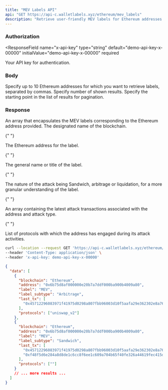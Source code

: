 ```yaml
---
title: "MEV Labels API"
api: "GET https://api-c.walletlabels.xyz/ethereum/mev_labels"
description: "Retrieve user-friendly MEV labels for Ethereum addresses. Labels can be incredibly useful for categorizing your Ethereum interactions."
---
```


### Authorization

<ResponseField
  name="x-api-key"
  type="string"
  default="demo-api-key-x-00000"
  initialValue="demo-api-key-x-00000"
  required
>
  Your API key for authentication.
</ResponseField>

### Body

<ParamField query="address" type="string" required>
  Specify up to 10 Ethereum addresses for which you want to retrieve labels, separated
  by commas.
</ParamField>
<ParamField query="limit" type="string">
  Specify number of shown results.
</ParamField>
<ParamField query="offset" type="string">
  Specify the starting point in the list of results for pagination.
</ParamField>

### Response

<ResponseField name="data" type="array">
  An array that encapsulates the MEV labels corresponding to the Ethereum address provided.

<Expandable title="Label Object">

<ResponseField name="blockchain" type="string">
  The designated name of the blockchain.
</ResponseField>

{" "}

<ResponseField name="address" type="string">
  The Ethereum address for the label.
</ResponseField>

{" "}

<ResponseField name="label" type="string">
  The general name or title of the label.
</ResponseField>

{" "}

<ResponseField name="label_subtype" type="string">
  The nature of the attack being Sandwich, arbitrage or liquidation, for a more
  granular understanding of the label.
</ResponseField>

{" "}

<ResponseField name="last_tx" type="Array">
  An array containing the latest attack transactions associated with the address
  and attack type.
</ResponseField>

{" "}

<ResponseField name="protocols" type="Array">
  List of protocols with which the address has engaged during its attack
  activities.
</ResponseField>

  </Expandable>
</ResponseField>

<RequestExample>

```bash Example Request
curl --location --request GET 'https://api-c.walletlabels.xyz/ethereum/mev_labels?address=0x6b75d8af000000e20b7a7ddf000ba900b4009a80' \
--header 'Content-Type: application/json' \
--header 'x-api-key: demo-api-key-x-00000'
```

</RequestExample>

<ResponseExample>

```json Response
{
  "data": [
    {
      "blockchain": "Ethereum",
      "address": "0x6b75d8af000000e20b7a7ddf000ba900b4009a80",
      "label": "MEV",
      "label_subtype": "Arbitrage",
      "last_tx": [
        "0x45712296083971f41975d0298a807fbb96003d10f5aafa29e362302e8a764596"
      ],
      "protocols": ["uniswap_v2"]
    },
    {
      "blockchain": "Ethereum",
      "address": "0x6b75d8af000000e20b7a7ddf000ba900b4009a80",
      "label": "MEV",
      "label_subtype": "Sandwich",
      "last_tx": [
        "0x45712296083971f41975d0298a807fbb96003d10f5aafa29e362302e8a764596",
        "0xf48f5d6e284a8d8de1c6cc8f6ee1c609a704b65f40fe326a44619fec415d8790"
      ],
      "protocols": [""]
    }
    // ... more results ...
  ]
}
```

</ResponseExample>
